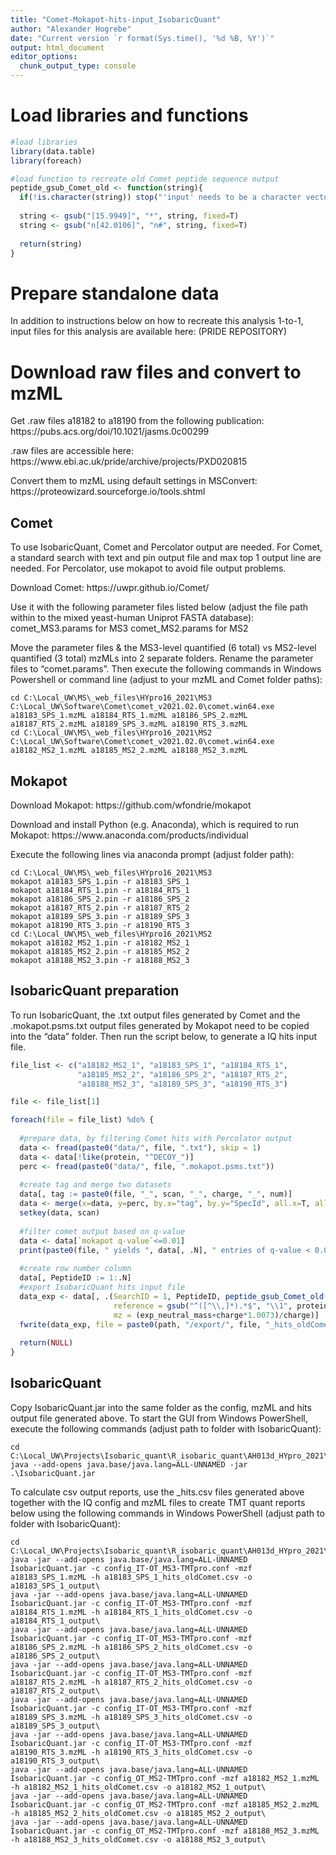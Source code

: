 ```yaml
---
title: "Comet-Mokapot-hits-input_IsobaricQuant"
author: "Alexander Hogrebe"
date: "Current version `r format(Sys.time(), '%d %B, %Y')`"
output: html_document
editor_options: 
  chunk_output_type: console
---
```


# Load libraries and functions

```r

#load libraries
library(data.table)
library(foreach)

#load function to recreate old Comet peptide sequence output
peptide_gsub_Comet_old <- function(string){
  if(!is.character(string)) stop("'input' needs to be a character vector")
  
  string <- gsub("[15.9949]", "*", string, fixed=T)
  string <- gsub("n[42.0106]", "n#", string, fixed=T)
  
  return(string)
}

```

# Prepare standalone data

In addition to instructions below on how to recreate this analysis 1-to-1, input files for this analysis are available here:
(PRIDE REPOSITORY)

# Download raw files and convert to mzML

Get .raw files a18182 to a18190 from the following publication:
https://pubs.acs.org/doi/10.1021/jasms.0c00299

.raw files are accessible here:
https://www.ebi.ac.uk/pride/archive/projects/PXD020815

Convert them to mzML using default settings in MSConvert:
https://proteowizard.sourceforge.io/tools.shtml

## Comet

To use IsobaricQuant, Comet and Percolator output are needed. For Comet, a standard search with text and pin output file and max top 1 output line are needed. For Percolator, use mokapot to avoid file output problems.

Download Comet:
https://uwpr.github.io/Comet/

Use it with the following parameter files listed below (adjust the file path within to the mixed yeast-human Uniprot FASTA database):
comet_MS3.params for MS3
comet_MS2.params for MS2

Move the parameter files & the MS3-level quantified (6 total) vs MS2-level quantified (3 total) mzMLs into 2 separate folders. Rename the parameter files to "comet.params". Then execute the following commands in Windows Powershell or command line (adjust to your mzML and Comet folder paths):

```
cd C:\Local_UW\MS\_web_files\HYpro16_2021\MS3
C:\Local_UW\Software\Comet\comet_v2021.02.0\comet.win64.exe a18183_SPS_1.mzML a18184_RTS_1.mzML a18186_SPS_2.mzML a18187_RTS_2.mzML a18189_SPS_3.mzML a18190_RTS_3.mzML
cd C:\Local_UW\MS\_web_files\HYpro16_2021\MS2
C:\Local_UW\Software\Comet\comet_v2021.02.0\comet.win64.exe a18182_MS2_1.mzML a18185_MS2_2.mzML a18188_MS2_3.mzML
```

## Mokapot

Download Mokapot:
https://github.com/wfondrie/mokapot

Download and install Python (e.g. Anaconda), which is required to run Mokapot:
https://www.anaconda.com/products/individual

Execute the following lines via anaconda prompt (adjust folder path):

```
cd C:\Local_UW\MS\_web_files\HYpro16_2021\MS3
mokapot a18183_SPS_1.pin -r a18183_SPS_1
mokapot a18184_RTS_1.pin -r a18184_RTS_1
mokapot a18186_SPS_2.pin -r a18186_SPS_2
mokapot a18187_RTS_2.pin -r a18187_RTS_2
mokapot a18189_SPS_3.pin -r a18189_SPS_3
mokapot a18190_RTS_3.pin -r a18190_RTS_3
cd C:\Local_UW\MS\_web_files\HYpro16_2021\MS2
mokapot a18182_MS2_1.pin -r a18182_MS2_1
mokapot a18185_MS2_2.pin -r a18185_MS2_2
mokapot a18188_MS2_3.pin -r a18188_MS2_3
```

## IsobaricQuant preparation

To run IsobaricQuant, the .txt output files generated by Comet and the .mokapot.psms.txt output files generated by Mokapot need to be copied into the "data" folder. Then run the script below, to generate a IQ hits input file.

```r

file_list <- c("a18182_MS2_1", "a18183_SPS_1", "a18184_RTS_1",
               "a18185_MS2_2", "a18186_SPS_2", "a18187_RTS_2",
               "a18188_MS2_3", "a18189_SPS_3", "a18190_RTS_3")

file <- file_list[1]

foreach(file = file_list) %do% {
  
  #prepare data, by filtering Comet hits with Percolator output
  data <- fread(paste0("data/", file, ".txt"), skip = 1)
  data <- data[!like(protein, "^DECOY_")]
  perc <- fread(paste0("data/", file, ".mokapot.psms.txt"))
  
  #create tag and merge two datasets
  data[, tag := paste0(file, "_", scan, "_", charge, "_", num)]
  data <- merge(x=data, y=perc, by.x="tag", by.y="SpecId", all.x=T, all.y=F)
  setkey(data, scan)
  
  #filter comet output based on q-value
  data <- data[`mokapot q-value`<=0.01]
  print(paste0(file, " yields ", data[, .N], " entries of q-value < 0.01"))
  
  #create row number column
  data[, PeptideID := 1:.N]
  #export IsobaricQuant hits input file
  data_exp <- data[, .(SearchID = 1, PeptideID, peptide_gsub_Comet_old(modified_peptide),
                       reference = gsub("^([^\\,]*).*$", "\\1", protein, perl=T), charge, ScanNumber = scan,
                       mz = (exp_neutral_mass+charge*1.0073)/charge)]
  fwrite(data_exp, file = paste0(path, "/export/", file, "_hits_oldComet.csv"), col.names = F)
  
  return(NULL)
}

```

## IsobaricQuant

Copy IsobaricQuant.jar into the same folder as the config, mzML and hits output file generated above.
To start the GUI from Windows PowerShell, execute the following commands (adjust path to folder with IsobaricQuant):

```
cd C:\Local_UW\Projects\Isobaric_quant\R_isobaric_quant\AH013d_HYpro_2021\export
java --add-opens java.base/java.lang=ALL-UNNAMED -jar .\IsobaricQuant.jar
```

To calculate csv output reports, use the _hits.csv files generated above together with the IQ config and mzML files to create TMT quant reports below using the following commands in Windows PowerShell (adjust path to folder with IsobaricQuant):

```
cd C:\Local_UW\Projects\Isobaric_quant\R_isobaric_quant\AH013d_HYpro_2021\export
java -jar --add-opens java.base/java.lang=ALL-UNNAMED IsobaricQuant.jar -c config_IT-OT_MS3-TMTpro.conf -mzf a18183_SPS_1.mzML -h a18183_SPS_1_hits_oldComet.csv -o a18183_SPS_1_output\
java -jar --add-opens java.base/java.lang=ALL-UNNAMED IsobaricQuant.jar -c config_IT-OT_MS3-TMTpro.conf -mzf a18184_RTS_1.mzML -h a18184_RTS_1_hits_oldComet.csv -o a18184_RTS_1_output\
java -jar --add-opens java.base/java.lang=ALL-UNNAMED IsobaricQuant.jar -c config_IT-OT_MS3-TMTpro.conf -mzf a18186_SPS_2.mzML -h a18186_SPS_2_hits_oldComet.csv -o a18186_SPS_2_output\
java -jar --add-opens java.base/java.lang=ALL-UNNAMED IsobaricQuant.jar -c config_IT-OT_MS3-TMTpro.conf -mzf a18187_RTS_2.mzML -h a18187_RTS_2_hits_oldComet.csv -o a18187_RTS_2_output\
java -jar --add-opens java.base/java.lang=ALL-UNNAMED IsobaricQuant.jar -c config_IT-OT_MS3-TMTpro.conf -mzf a18189_SPS_3.mzML -h a18189_SPS_3_hits_oldComet.csv -o a18189_SPS_3_output\
java -jar --add-opens java.base/java.lang=ALL-UNNAMED IsobaricQuant.jar -c config_IT-OT_MS3-TMTpro.conf -mzf a18190_RTS_3.mzML -h a18190_RTS_3_hits_oldComet.csv -o a18190_RTS_3_output\
java -jar --add-opens java.base/java.lang=ALL-UNNAMED IsobaricQuant.jar -c config_OT_MS2-TMTpro.conf -mzf a18182_MS2_1.mzML -h a18182_MS2_1_hits_oldComet.csv -o a18182_MS2_1_output\
java -jar --add-opens java.base/java.lang=ALL-UNNAMED IsobaricQuant.jar -c config_OT_MS2-TMTpro.conf -mzf a18185_MS2_2.mzML -h a18185_MS2_2_hits_oldComet.csv -o a18185_MS2_2_output\
java -jar --add-opens java.base/java.lang=ALL-UNNAMED IsobaricQuant.jar -c config_OT_MS2-TMTpro.conf -mzf a18188_MS2_3.mzML -h a18188_MS2_3_hits_oldComet.csv -o a18188_MS2_3_output\
```
